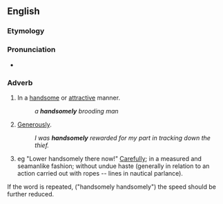 ==English==

===Etymology===
{{suffix|en|handsome|ly}}

===Pronunciation===
* {{audio|en|en-us-handsomely.ogg|Audio (US)}}

===Adverb===
{{en-adv}}

# In a [[handsome]] or [[attractive]] manner.
#: ''a '''handsomely''' brooding man''
# [[generous|Generously]].
#: ''I was '''handsomely''' rewarded for my part in tracking down the thief.''
# {{lb|en|nautical}} eg "Lower handsomely there now!" [[carefully|Carefully]]; in a measured and seamanlike fashion; without undue haste (generally in relation to an action carried out with ropes -- lines in nautical parlance).
If the word is repeated, ("handsomely handsomely") the speed should be further reduced.